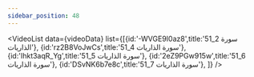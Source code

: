 ```yaml
---
sidebar_position: 48
---
```


<VideoList data={videoData} list={[{id:'-WVGE9I0az8',title:'51_2 سورة الذاريات'},
{id:'rz2B8VoJwCs',title:'51_4 سورة الذاريات'},
{id:'Ihkt3aqR_Yg',title:'51_5 سورة الذاريات'},
{id:'2eZ9PGw915w',title:'51_6 سورة الذاريات'},
{id:'DSvNK6b7e8c',title:'51_7 سورة الذاريات'},
]}
/>
